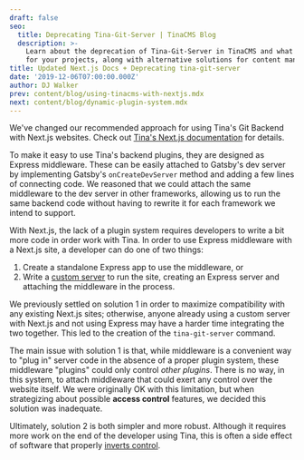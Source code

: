 ```yaml
---
draft: false
seo:
  title: Deprecating Tina-Git-Server | TinaCMS Blog
  description: >-
    Learn about the deprecation of Tina-Git-Server in TinaCMS and what it means
    for your projects, along with alternative solutions for content management
title: Updated Next.js Docs + Deprecating tina-git-server
date: '2019-12-06T07:00:00.000Z'
author: DJ Walker
prev: content/blog/using-tinacms-with-nextjs.mdx
next: content/blog/dynamic-plugin-system.mdx
---
```


We've changed our recommended approach for using Tina's Git Backend with Next.js websites. Check out [Tina's Next.js documentation](/docs/reference/self-hosted/tina-backend/nextjs) for details.

To make it easy to use Tina's backend plugins, they are designed as Express middleware. These can be easily attached to Gatsby's dev server by implementing Gatsby's `onCreateDevServer` method and adding a few lines of connecting code. We reasoned that we could attach the same middleware to the dev server in other frameworks, allowing us to run the same backend code without having to rewrite it for each framework we intend to support.

With Next.js, the lack of a plugin system requires developers to write a bit more code in order work with Tina. In order to use Express middleware with a Next.js site, a developer can do one of two things:

1. Create a standalone Express app to use the middleware, or
2. Write a [custom server](https://nextjs.org/docs#custom-server-and-routing) to run the site, creating an Express server and attaching the middleware in the process.

We previously settled on solution 1 in order to maximize compatibility with any existing Next.js sites; otherwise, anyone already using a custom server with Next.js and not using Express may have a harder time integrating the two together. This led to the creation of the `tina-git-server` command.

The main issue with solution 1 is that, while middleware is a convenient way to "plug in" server code in the absence of a proper plugin system, these middleware "plugins" could only control *other plugins*. There is no way, in this system, to attach middleware that could exert any control over the website itself. We were originally OK with this limitation, but when strategizing about possible **access control** features, we decided this solution was inadequate.

Ultimately, solution 2 is both simpler and more robust. Although it requires more work on the end of the developer using Tina, this is often a side effect of software that properly [inverts control](https://kentcdodds.com/blog/inversion-of-control/).
